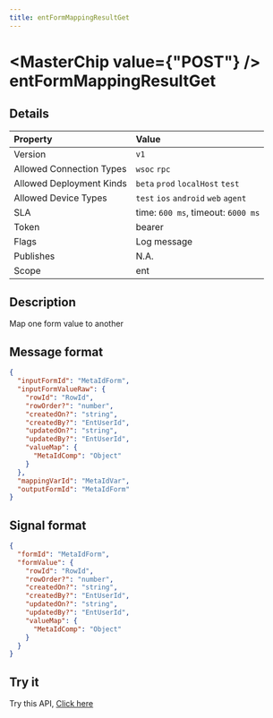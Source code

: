 ```yaml
---
title: entFormMappingResultGet
---
```



# <MasterChip value={"POST"} /> entFormMappingResultGet

## Details

| Property | Value | 
| :--- | :--- | 
| Version | `v1` |
| Allowed Connection Types | `wsoc` `rpc`  |
| Allowed Deployment Kinds | `beta` `prod` `localHost` `test`  |
| Allowed Device Types | `test` `ios` `android` `web` `agent`  |
| SLA | time: `600 ms`, timeout: `6000 ms` |
| Token | bearer |
| Flags | Log message |
| Publishes | N.A. |
| Scope | ent |


## Description

Map one form value to another

## Message format

```json copy
{
  "inputFormId": "MetaIdForm",
  "inputFormValueRaw": {
    "rowId": "RowId",
    "rowOrder?": "number",
    "createdOn?": "string",
    "createdBy?": "EntUserId",
    "updatedOn?": "string",
    "updatedBy?": "EntUserId",
    "valueMap": {
      "MetaIdComp": "Object"
    }
  },
  "mappingVarId": "MetaIdVar",
  "outputFormId": "MetaIdForm"
}
```

## Signal format

```json copy
{
  "formId": "MetaIdForm",
  "formValue": {
    "rowId": "RowId",
    "rowOrder?": "number",
    "createdOn?": "string",
    "createdBy?": "EntUserId",
    "updatedOn?": "string",
    "updatedBy?": "EntUserId",
    "valueMap": {
      "MetaIdComp": "Object"
    }
  }
}
```

## Try it

Try this API, [Click here](https://web.neome.ai/api?path=ent_entMain_entFormMappingResultGet)

